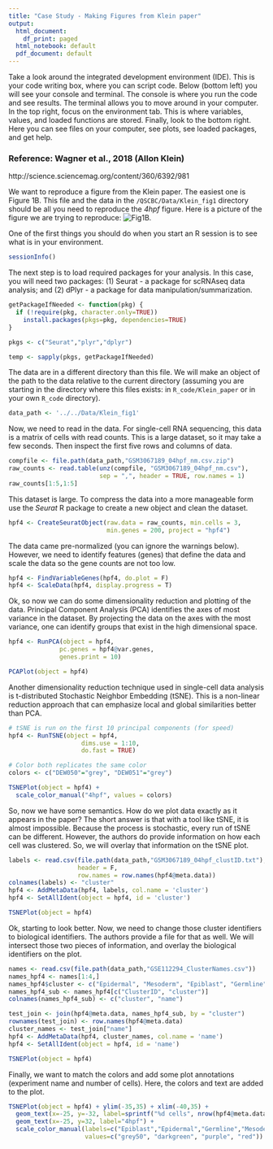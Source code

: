 ```yaml
---
title: "Case Study - Making Figures from Klein paper"
output:
  html_document:
    df_print: paged
  html_notebook: default
  pdf_document: default
---
```


Take a look around the integrated development environment (IDE).
This is your code writing box, where you can script code. Below
(bottom left) you will see your console and terminal. The console
is where you run the code and see results. The terminal allows you
to move around in your computer. In the top right, focus on the
environment tab. This is where variables, values, and loaded functions
are stored. Finally, look to the bottom right. Here you can see files on
your computer, see plots, see loaded packages, and get help.

### Reference: Wagner et al., 2018 (Allon Klein)
http://science.sciencemag.org/content/360/6392/981

We want to reproduce a figure from the Klein paper. The easiest one is Figure 1B. This file and the data in the `/QSCBC/Data/Klein_fig1` directory should be all you need to reproduce the _4hpf_ figure. Here is a picture of the figure we are trying to reproduce:
![Fig1B.](Fig1B.png)

One of the first things you should do when you start
an R session is to see what is in your environment.
```r
sessionInfo()
```

The next step is to load required packages for your analysis. In this case, you will need two packages: (1) Seurat - a package for scRNAseq data analysis; and (2) dPlyr - a package for data manipulation/summarization.

```r
getPackageIfNeeded <- function(pkg) {
  if (!require(pkg, character.only=TRUE))
    install.packages(pkgs=pkg, dependencies=TRUE)
}

pkgs <- c("Seurat","plyr","dplyr")

temp <- sapply(pkgs, getPackageIfNeeded)
```

The data are in a different directory than this file. We will make an object of the path to the data relative to the current directory (assuming you are starting in the directory where this files exists: in `R_code/Klein_paper` or in your own `R_code` directory).

```r
data_path <- '../../Data/Klein_fig1'
```


Now, we need to read in the data. For single-cell RNA sequencing, this data is a matrix of cells with read counts. This is a large dataset, so it may take a few seconds. Then inspect the first five rows and columns of data.

```r
compfile <- file.path(data_path,"GSM3067189_04hpf_nm.csv.zip")
raw_counts <- read.table(unz(compfile, "GSM3067189_04hpf_nm.csv"),
                         sep = ",", header = TRUE, row.names = 1)
raw_counts[1:5,1:5]
```


This dataset is large. To compress the data into a more manageable form use the _Seurat_ R package to create a new object and clean the dataset.

```r
hpf4 <- CreateSeuratObject(raw.data = raw_counts, min.cells = 3, 
                           min.genes = 200, project = "hpf4")
```


The data came pre-normalized (you can ignore the warnings below). However, we need to identify features (genes) that define the data and scale the data so the gene counts are not too low.

```r
hpf4 <- FindVariableGenes(hpf4, do.plot = F)
hpf4 <- ScaleData(hpf4, display.progress = T)
```


Ok, so now we can do some dimensionality reduction and plotting of the data. Principal Component Analysis (PCA) identifies the axes of most variance in the dataset. By projecting the data on the axes with the most variance, one can identify groups that exist in the high dimensional space.

```r
hpf4 <- RunPCA(object = hpf4, 
              pc.genes = hpf4@var.genes, 
              genes.print = 10)

PCAPlot(object = hpf4)
```


Another dimensionality reduction technique used in single-cell data analysis is t-distributed Stochastic Neighbor Embedding (tSNE). This is a non-linear reduction approach that can emphasize local and global similarities better than PCA.

```r
# tSNE is run on the first 10 principal components (for speed)
hpf4 <- RunTSNE(object = hpf4,
                    dims.use = 1:10,
                    do.fast = TRUE)

# Color both replicates the same color
colors <- c("DEW050"="grey", "DEW051"="grey")

TSNEPlot(object = hpf4) + 
  scale_color_manual("4hpf", values = colors)
```


So, now we have some semantics. How do we plot data exactly as it appears in the paper? The short answer is that with a tool like tSNE, it is almost impossible. Because the process is stochastic, every run of tSNE can be different. However, the authors do provide information on how each cell was clustered. So, we will overlay that information on the tSNE plot.

```r
labels <- read.csv(file.path(data_path,"GSM3067189_04hpf_clustID.txt"),
                   header = F,
                   row.names = row.names(hpf4@meta.data))
colnames(labels) <- "cluster"
hpf4 <- AddMetaData(hpf4, labels, col.name = 'cluster')
hpf4 <- SetAllIdent(object = hpf4, id = 'cluster')

TSNEPlot(object = hpf4)
```


Ok, starting to look better. Now, we need to change those cluster identifiers to biological identifiers. The authors provide a file for that as well. We will intersect those two pieces of information, and overlay the biological identifiers on the plot.

```r
names <- read.csv(file.path(data_path,"GSE112294_ClusterNames.csv"))
names_hpf4 <- names[1:4,]
names_hpf4$cluster <- c("Epidermal", "Mesoderm", "Epiblast", "Germline")
names_hpf4_sub <- names_hpf4[c("ClusterID", "cluster")]
colnames(names_hpf4_sub) <- c("cluster", "name")

test_join <- join(hpf4@meta.data, names_hpf4_sub, by = "cluster")
rownames(test_join) <- row.names(hpf4@meta.data)
cluster_names <- test_join["name"]
hpf4 <- AddMetaData(hpf4, cluster_names, col.name = 'name')
hpf4 <- SetAllIdent(object = hpf4, id = 'name')

TSNEPlot(object = hpf4)
```


Finally, we want to match the colors and add some plot annotations (experiment name and number of cells). Here, the colors and text are added to the plot.

```r
TSNEPlot(object = hpf4) + ylim(-35,35) + xlim(-40,35) +
  geom_text(x=-25, y=-32, label=sprintf("%d cells", nrow(hpf4@meta.data))) +
  geom_text(x=-25, y=32, label="4hpf") +
  scale_color_manual(labels=c("Epiblast","Epidermal","Germline","Mesoderm"), 
                     values=c("grey50", "darkgreen", "purple", "red"))
```                 


